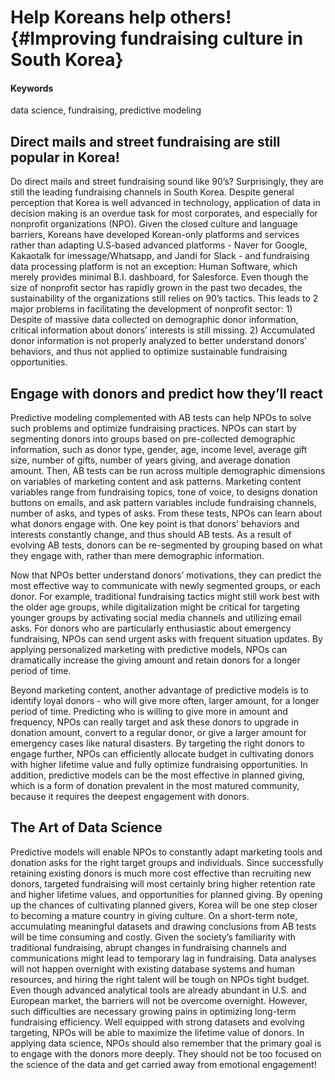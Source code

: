 # Help Koreans help others! {#Improving fundraising culture in South Korea}

#### Keywords {-}

data science, fundraising, predictive modeling

## Direct mails and street fundraising are still popular in Korea!

Do direct mails and street fundraising sound like 90's? Surprisingly, they are still the leading fundraising channels in South Korea. Despite general perception that Korea is well advanced in technology, application of data in decision making is an overdue task for most corporates, and especially for nonprofit organizations (NPO). Given the closed culture and language barriers, Koreans have developed Korean-only platforms and services rather than adapting U.S-based advanced platforms - Naver for Google, Kakaotalk for imessage/Whatsapp, and Jandi for Slack - and fundraising data processing platform is not an exception: Human Software, which merely provides minimal B.I. dashboard, for Salesforce. Even though the size of nonprofit sector has rapidly grown in the past two decades, the sustainability of the organizations still relies on 90's tactics. This leads to 2 major problems in facilitating the development of nonprofit sector: 1) Despite of massive data collected on demographic donor information, critical information about donors' interests is still missing. 2) Accumulated donor information is not properly analyzed to better understand donors' behaviors, and thus not applied to optimize sustainable fundraising opportunities.

## Engage with donors and predict how they'll react

Predictive modeling complemented with AB tests can help NPOs to solve such problems and optimize fundraising practices.
NPOs can start by segmenting donors into groups based on pre-collected demographic information, such as donor type, gender, age, income level, average gift size, number of gifts, number of years giving, and average donation amount. Then, AB tests can be run across multiple demographic dimensions on variables of marketing content and ask patterns. Marketing content variables range from fundraising topics, tone of voice, to designs donation buttons on emails, and ask pattern variables include fundraising channels, number of asks, and types of asks. From these tests, NPOs can learn about what donors engage with. One key point is that donors' behaviors and interests constantly change, and thus should AB tests. As a result of evolving AB tests, donors can be re-segmented by grouping based on what they engage with, rather than mere demographic information.

Now that NPOs better understand donors' motivations, they can predict the most effective way to communicate with newly segmented groups, or each donor. For example, traditional fundraising tactics might still work best with the older age groups, while digitalization might be critical for targeting younger groups by activating social media channels and utilizing email asks. For donors who are particularly enthusiastic about emergency fundraising, NPOs can send urgent asks with frequent situation updates. By applying personalized marketing with predictive models, NPOs can dramatically increase the giving amount and retain donors for a longer period of time.

Beyond marketing content, another advantage of predictive models is to identify loyal donors - who will give more often, larger amount, for a longer period of time. Predicting who is willing to give more in amount and frequency, NPOs can really target and ask these donors to upgrade in donation amount, convert to a regular donor, or give a larger amount for emergency cases like natural disasters. By targeting the right donors to engage further, NPOs can efficiently allocate budget in cultivating donors with higher lifetime value and fully optimize fundraising opportunities. In addition, predictive models can be the most effective in planned giving, which is a form of donation prevalent in the most matured community, because it requires the deepest engagement with donors.  


## The Art of Data Science

Predictive models will enable NPOs to constantly adapt marketing tools and donation asks for the right target groups and individuals. Since successfully retaining existing donors is much more cost effective than recruiting new donors, targeted fundraising will most certainly bring higher retention rate and higher lifetime values, and opportunities for planned giving. By opening up the chances of cultivating planned givers, Korea will be one step closer to becoming a mature country in giving culture.
On a short-term note, accumulating meaningful datasets and drawing conclusions from AB tests will be time consuming and costly. Given the society's familiarity with traditional fundraising, abrupt changes in fundraising channels and communications might lead to temporary lag in fundraising. Data analyses will not happen overnight with existing database systems and human resources, and hiring the right talent will be tough on NPOs tight budget. Even though advanced analytical tools are already abundant in U.S. and European market, the barriers will not be overcome overnight. However, such difficulties are necessary growing pains in optimizing long-term fundraising efficiency. Well equipped with strong datasets and evolving targeting, NPOs will be able to maximize the lifetime value of donors.
In applying data science, NPOs should also remember that the primary goal is to engage with the donors more deeply. They should not be too focused on the science of the data and get carried away from emotional engagement!

